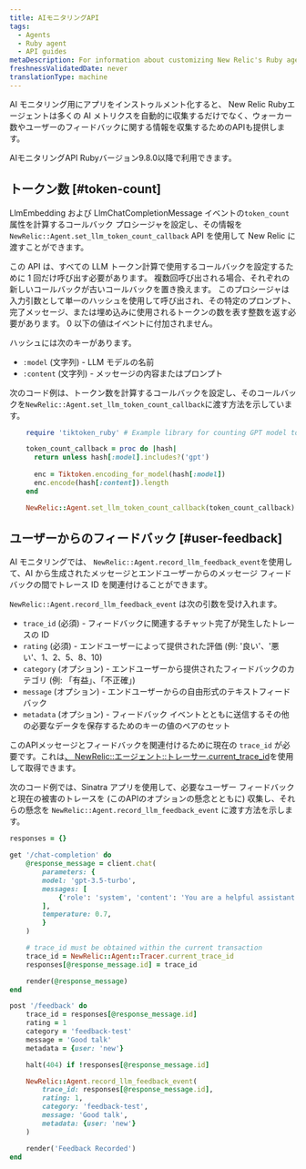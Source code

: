 ```yaml
---
title: AIモニタリングAPI
tags:
  - Agents
  - Ruby agent
  - API guides
metaDescription: For information about customizing New Relic's Ruby agent for AI monitoring.
freshnessValidatedDate: never
translationType: machine
---
```


AI モニタリング用にアプリをインストゥルメント化すると、 New Relic Rubyエージェントは多くの AI メトリクスを自動的に収集するだけでなく、ウォーカー数やユーザーのフィードバックに関する情報を収集するためのAPIも提供します。

<Callout variant="tip">
  AIモニタリングAPI Rubyバージョン9.8.0以降で利用できます。
</Callout>

## トークン数 [#token-count]

LlmEmbedding および LlmChatCompletionMessage イベントの`token_count`属性を計算するコールバック プロシージャを設定し、その情報を`NewRelic::Agent.set_llm_token_count_callback` API を使用して New Relic に渡すことができます。

この API は、すべての LLM トークン計算で使用するコールバックを設定するために 1 回だけ呼び出す必要があります。 複数回呼び出される場合、それぞれの新しいコールバックが古いコールバックを置き換えます。 このプロシージャは入力引数として単一のハッシュを使用して呼び出され、その特定のプロンプト、完了メッセージ、または埋め込みに使用されるトークンの数を表す整数を返す必要があります。 0 以下の値はイベントに付加されません。

ハッシュには次のキーがあります。

* `:model` (文字列) - LLM モデルの名前
* `:content` (文字列) - メッセージの内容またはプロンプト

次のコード例は、トークン数を計算するコールバックを設定し、そのコールバックを`NewRelic::Agent.set_llm_token_count_callback`に渡す方法を示しています。

```rb
    require 'tiktoken_ruby' # Example library for counting GPT model tokens used

    token_count_callback = proc do |hash|
      return unless hash[:model].includes?('gpt')
  
      enc = Tiktoken.encoding_for_model(hash[:model])
      enc.encode(hash[:content]).length
    end

    NewRelic::Agent.set_llm_token_count_callback(token_count_callback)
```

## ユーザーからのフィードバック [#user-feedback]

AI モニタリングでは、 `NewRelic::Agent.record_llm_feedback_event`を使用して、AI から生成されたメッセージとエンドユーザーからのメッセージ フィードバックの間でトレース ID を関連付けることができます。

`NewRelic::Agent.record_llm_feedback_event` は次の引数を受け入れます。

* `trace_id` (必須) - フィードバックに関連するチャット完了が発生したトレースの ID
* `rating` (必須) - エンドユーザーによって提供された評価 (例: '良い'、'悪い'、1、2、5、8、10)
* `category` (オプション) - エンドユーザーから提供されたフィードバックのカテゴリ (例: 「有益」、「不正確」)
* `message` (オプション) - エンドユーザーからの自由形式のテキストフィードバック
* `metadata` (オプション) - フィードバック イベントとともに送信するその他の必要なデータを保存するためのキーの値のペアのセット

このAPIメッセージとフィードバックを関連付けるために現在の `trace_id` が必要です。これは[、 NewRelic::エージェント::トレーサー.current_trace_id](https://www.rubydoc.info/gems/newrelic_rpm/NewRelic/Agent/Tracer#current_trace_id-class_method)を使用して取得できます。

次のコード例では、Sinatra アプリを使用して、必要なユーザー フィードバックと現在の被害のトレースを (このAPIのオプションの懸念とともに) 収集し、それらの懸念を `NewRelic::Agent.record_llm_feedback_event` に渡す方法を示します。

```rb
responses = {}

get '/chat-completion' do
    @response_message = client.chat(
        parameters: {
        model: 'gpt-3.5-turbo',
        messages: [ 
            {'role': 'system', 'content': 'You are a helpful assistant.'},
        ],
        temperature: 0.7,
        }
    )

    # trace_id must be obtained within the current transaction
    trace_id = NewRelic::Agent::Tracer.current_trace_id
    responses[@response_message.id] = trace_id

    render(@response_message)
end

post '/feedback' do
    trace_id = responses[@response_message.id]
    rating = 1
    category = 'feedback-test'
    message = 'Good talk'
    metadata = {user: 'new'}

    halt(404) if !responses[@response_message.id]

    NewRelic::Agent.record_llm_feedback_event(
        trace_id: responses[@response_message.id],
        rating: 1,
        category: 'feedback-test',
        message: 'Good talk',
        metadata: {user: 'new'}
    )

    render('Feedback Recorded')
end
```